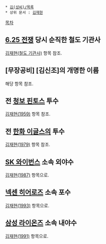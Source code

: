  * [[김(성씨)/목록]]
 * 상위 문서 : [[김재현]]

[[목차]]
== [[6.25 전쟁]] 당시 순직한 철도 기관사 ==
[[김재현(철도 기관사)]] 항목 참조.

== [무장공비] [김신조]의 개명한 이름 ==
해당 항목 참조.

== 전 [[청보 핀토스]] 투수 ==
[[김재현(1959)]] 항목 참조.

== 전 [[한화 이글스]]의 투수 ==
[[김재현(1979)]] 항목 참조.

== [[SK 와이번스]] 소속 외야수 ==
[[김재현(1987)]] 항목으로.

== [[넥센 히어로즈]] 소속 포수 ==
[[김재현(1993)]] 항목으로.

== [[삼성 라이온즈]] 소속 내야수 ==
[[김재현(1991)]] 항목으로.
